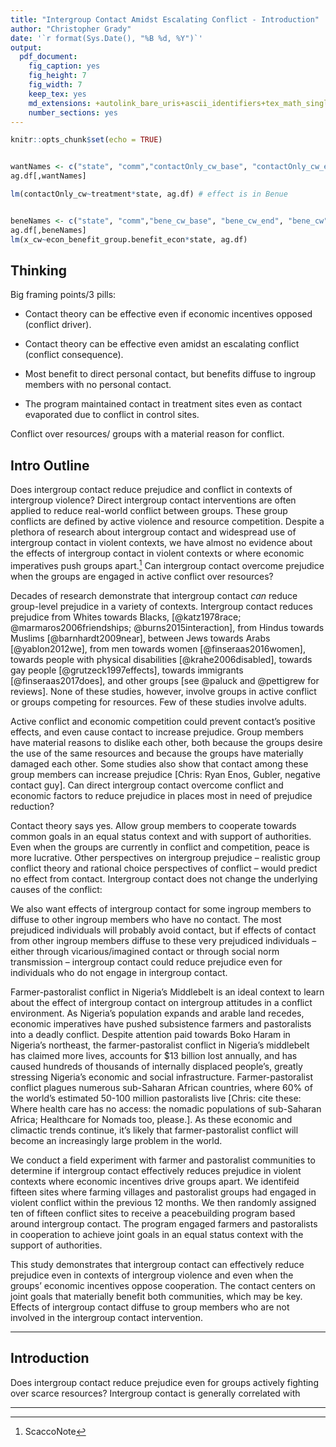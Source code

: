 ```yaml
---
title: "Intergroup Contact Amidst Escalating Conflict - Introduction"
author: "Christopher Grady"
date: '`r format(Sys.Date(), "%B %d, %Y")`'
output:
  pdf_document:
    fig_caption: yes
    fig_height: 7
    fig_width: 7
    keep_tex: yes
    md_extensions: +autolink_bare_uris+ascii_identifiers+tex_math_single_backslash
    number_sections: yes
---
```


```r
knitr::opts_chunk$set(echo = TRUE)


wantNames <- c("state", "comm","contactOnly_cw_base", "contactOnly_cw_end", "contactOnly_cw")
ag.df[,wantNames]

lm(contactOnly_cw~treatment*state, ag.df) # effect is in Benue


beneNames <- c("state", "comm","bene_cw_base", "bene_cw_end", "bene_cw", "econ_benefit_group.benefit_econ")
ag.df[,beneNames]
lm(x_cw~econ_benefit_group.benefit_econ*state, ag.df)

```

## Thinking

Big framing points/3 pills:

- Contact theory can be effective even if economic incentives opposed (conflict driver).
- Contact theory can be effective even amidst an escalating conflict (conflict consequence).
- Most benefit to direct personal contact, but benefits diffuse to ingroup members with no personal contact.

- The program maintained contact in treatment sites even as contact evaporated due to conflict in control sites.

Conflict over resources/ groups with a material reason for conflict.

## Intro Outline

Does intergroup contact reduce prejudice and conflict in contexts of intergroup violence?  Direct intergroup contact interventions are often applied to reduce real-world conflict between groups.  These group conflicts are defined by active violence and resource competition.  Despite a plethora of research about intergroup contact and widespread use of intergroup contact in violent contexts, we have almost no evidence about the effects of intergroup contact in violent contexts or where economic imperatives push groups apart.^[ScaccoNote]  Can intergroup contact overcome prejudice when the groups are engaged in active conflict over resources?

[^ScaccoNote]: A notable exception is the @Scacco2016 in Kaduna, Nigeria, a city with a history of religious riots.  But that context does not mimic many aspects of a conflict context (frequent violence, zero-sum economic goods) that could influence intergroup attitudes and reduce the effects of contact.  That study also showed null effects for intergroup contact but negative effects for intragroup contact.  That was also not a peacebuilding program (social norms) and the intervention sought to diminish group affiliations, rather than highlight them -- salient group affiliations is an important component of intergroup contact.

Decades of research demonstrate that intergroup contact _can_ reduce group-level prejudice in a variety of contexts.  Intergroup contact reduces prejudice from Whites towards Blacks, [@katz1978race; @marmaros2006friendships; @burns2015interaction], from Hindus towards Muslims [@barnhardt2009near], between Jews towards Arabs [@yablon2012we], from men towards women [@finseraas2016women], towards people with physical disabilities [@krahe2006disabled], towards gay people [@grutzeck1997effects], towards immigrants [@finseraas2017does], and other groups [see @paluck and @pettigrew for reviews].  None of these studies, however, involve groups in active conflict or groups competing for resources.  Few of these studies involve adults.

Active conflict and economic competition could prevent contact's positive effects, and even cause contact to increase prejudice.  Group members have material reasons to dislike each other, both because the groups desire the use of the same resources and because the groups have materially damaged each other.  Some studies also show that contact among these group members can increase prejudice [Chris: Ryan Enos, Gubler, negative contact guy].  Can direct intergroup contact overcome conflict and economic factors to reduce prejudice in places most in need of prejudice reduction?

Contact theory says yes.  Allow group members to cooperate towards common goals in an equal status context and with support of authorities.  Even when the groups are currently in conflict and competition, peace is more lucrative.  Other perspectives on intergroup prejudice -- realistic group conflict theory and rational choice perspectives of conflict -- would predict no effect from contact.  Intergroup contact does not change the underlying causes of the conflict: 

We also want effects of intergroup contact for some ingroup members to diffuse to other ingroup members who have no contact.  The most prejudiced individuals will probably avoid contact, but if effects of contact from other ingroup members diffuse to these very prejudiced individuals -- either through vicarious/imagined contact or through social norm transmission -- intergroup contact could reduce prejudice even for individuals who do not engage in intergroup contact.

Farmer-pastoralist conflict in Nigeria's Middlebelt is an ideal context to learn about the effect of intergroup contact on intergroup attitudes in a conflict environment.  As Nigeria's population expands and arable land recedes, economic imperatives have pushed subsistence farmers and pastoralists into a deadly conflict.  Despite attention paid towards Boko Haram in Nigeria's northeast, the farmer-pastoralist conflict in Nigeria's middlebelt has claimed more lives, accounts for $13 billion lost annually, and has caused hundreds of thousands of internally displaced people's, greatly stressing Nigeria's economic and social infrastructure.  Farmer-pastoralist conflict plagues numerous sub-Saharan African countries, where 60% of the world's estimated 50-100 million pastoralists live [Chris: cite these: Where health care has no access: the nomadic populations of sub-Saharan Africa; Healthcare for Nomads too, please.].  As these economic and climactic trends continue, it's likely that farmer-pastoralist conflict will become an increasingly large problem in the world.

We conduct a field experiment with farmer and pastoralist communities to determine if intergroup contact effectively reduces prejudice in violent contexts where economic incentives drive groups apart.  We identifeid fifteen sites where farming villages and pastoralist groups had engaged in violent conflict within the previous 12 months.  We then randomly assigned ten of fifteen conflict sites to receive a peacebuilding program based around intergroup contact.  The program engaged farmers and pastoralists in cooperation to achieve joint goals in an equal status context with the support of authorities.

This study demonstrates that intergroup contact can effectively reduce prejudice even in contexts of intergroup violence and even when the groups' economic incentives oppose cooperation.  The contact centers on joint goals that materially benefit both communities, which may be key.  Effects of intergroup contact diffuse to group members who are not involved in the intergroup contact intervention.




*****


## Introduction

Does intergroup contact reduce prejudice even for groups actively fighting over scarce resources?  Intergroup contact is generally correlated with 

*******

<!--
# my abstract
## Abstract

Can intergroup contact reduce group prejudice even when economic incentives are opposed and even amidst an escalating conflict?  Do these effects diffuse to ingroup members with no direct contact?  A voluminous literature on intergroup prejudice fails to answer these questions; some theories suggest yes while other theories suggest no.  Few if any studies test these theories in the context of opposing economic incentives and active violence, yet opposing economic incentives and active violence are the hallmark of many world conflicts where social science theories are put into practice.  We answer these questions by conducting a field experiment with 30 communities in Nigeria, where farmers and pastoralists are embroiled in a deadly conflict over land use.  We find that a yearlong intergroup contact intervention for a small subset of community members reduces prejudice and increases perceptions of physical security, even for community members not directly involved in the intervention.  This experiment demonstrates the efficacy of intergroup contact, even in the context of opposed economic incentives and escalating conflict. 

-->


<!--
# Scacco Intro
Can grassroots interventions that increase contact
between members of antagonistic groups reduce
prejudice, discrimination, and conflict? In spite
of a vast literature on social contact in psychology and
political science, and an explosion of NGO-led contact
interventions in conflict settings around the world, basic
questions remain about the consequences of intergroup
contact in deeply divided societies. Does cooperative
contact between individuals from across a deep
social cleavage lead to reductions in prejudice and discrimination?
How intensive must social contact be to
induce positive effects? Does contact affect all groups
involved in social interactions equally?

We conducted a field experiment—the Urban Youth
Vocational Training (UYVT) project—to test whether
sustained contact in an educational setting can improve
communal relations in a conflict-prone environment.
The UYVT intervention brought together a random
sample of Christian and Muslim young men from
disadvantaged neighborhoods in Kaduna, Nigeria, a
city that has experienced repeated episodes of severe
communal violence, for sixteen weeks of computer
training. Our experimental design examined whether
intergroup social contact can reduce prejudice and discrimination
in a context of deep animosity. This study
applies field experimental methods to a normatively
important goal, the reduction of violent conflict and the
promotion of post-conflict stability in deeply divided
societies.
To assess the impact of our intervention, we randomized
(1) recruitment into the computer training
program, (2) assignment to a religiously homogeneous
or heterogeneous classroom, and (3) assignment to a
coreligious or non-coreligious learning partner within
the classroom.Wemeasured prejudice through surveybased
assessments of agreement with negative and positive
stereotypes, and measured discrimination through
two behavioral games embedded in our post-treatment
survey:a dictator game and a destruction game.We find
that though prejudice is resistant to change, intergroup
contact can reduce discriminatory behavior: After the
end of the training course, subjects assigned to heterogeneous
classes discriminated significantly less against
out-group members than subjects assigned to homogeneous
classes. This suggests contact can change behavior
even without attendant changes in entrenched
attitudes.
We also present evidence suggesting a striking explanation
for why subjects in mixed classes discriminate
less than subjects in homogeneous classes. Mixed-class
subjects do not actually discriminate much less after
the end of the course than a third group of randomly
assigned non-UYVT study participants. However, subjects
assigned to homogeneous classes discriminate significantly more than these nonparticipants. This
suggests opportunities for in-group bonding can
heighten discrimination, and programs for mixed
groups may be desirable not simply because they expose
participants to out-group individuals, but because
they reduce the time spent with in-group members.
This insight has eluded much of the literature on social
contact interventions, which focuses on comparing
individuals in mixed and nonmixed contact environments
and commonly neglects comparisons to subjects
not exposed to the intervention. Our research design
enables comparison of both contact treatments with
non-UYVT participants.
Studying intergroup contact between young men
in Kaduna, Nigeria advances our broader understanding
of ethnic conflict and peacebuilding in several
ways. First, Nigeria has been a flash-point for
Christian-Muslim conflict since the 1960s. Ethnoreligious
pogroms and reprisal attacks in 1966 killed as
many as 30,000 civilians and displaced over one million
people (McKenna 1969), Christian-Muslim riots
have resulted in an estimated 10,000 deaths in riots in
2000, 2002, and 2011, and recent Boko Haram bombings
and reprisals in 2012 and 2014 have killed hundreds.
This history of violence has resulted in high levels
of ongoing tension typical of ethnic conflicts. Second,
religious riots since 2000 have led to extreme
residential segregation in Kaduna and other Nigerian
cities. This pattern of post-conflict spatial segregation
can be found in urban conflict zones around
the globe, including cities in Bosnia and Herzegovina,
India, Iraq, Israel, Lebanon, Northern Ireland,
and South Africa. By limiting intergroup contact,
segregation may deepen already prejudiced attitudes
developed over years of localized conflict (Glaeser
2005). Understanding whether grassroots social contact
interventions can alter prejudices and decrease
discriminatory behavior in such contexts is a key
piece in the puzzle of how societies can manage diversity
and recover from large-scale communal conflict.
Estimating the extent to which social contact
has an independent effect on intergroup relations can
help practitioners design more effective peacebuilding
interventions.
This article begins by discussing the potential effects
of intergroup social contact on prejudice reduction
and peacebuilding, and questions the social psychology
literature’s optimistic assessment of the contact
hypothesis. It then reviews relevant features of
the Nigerian context, our experimental design, and the
type of social contact introduced in the UYVT program.
We next present analyses of the effects of our
intervention on intergroup attitudes (prejudice) and
behavior (discrimination).Our data suggest that while
out-group social contact does not affect prejudiced attitudes,
it can meaningfully affect discriminatory behavior.
The robust and significant effects of assignment to
theUYVTintervention—a highly valued computer education
program—demonstrate that overt peace education
components of social contact interventions are
not necessary to induce meaningful behavioral change.
We conclude with implications for the design of social contact interventions and education-centered development
programming in divided societies.

-->